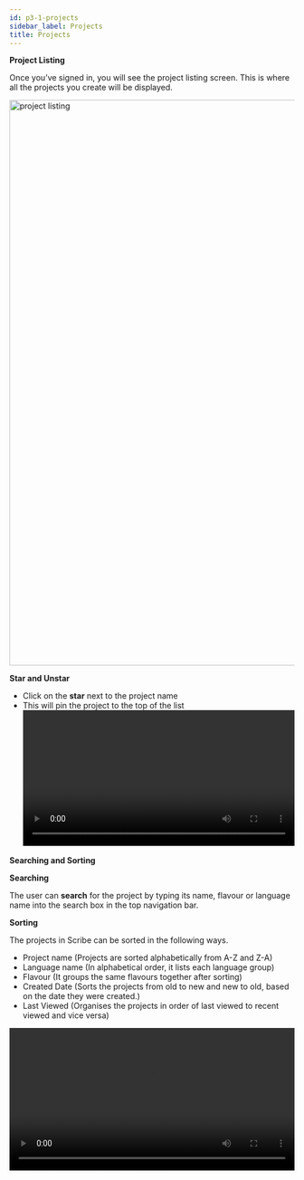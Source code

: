 ```yaml
---
id: p3-1-projects
sidebar_label: Projects
title: Projects
---
```


**Project Listing**

Once you’ve signed in, you will see the project listing screen. This is where all the projects you create will be displayed. 

<img src="/AutographaV2-1-0/project-listing.png"  width="1000px" alt="project listing"/>

**Star and Unstar**

-   Click on the **star** next to the project name			 
-   This will pin the project to the top of the list
    <video controls src="/assets/staring-project.mov" width="100%" type="video/mov"/>

**Searching and Sorting**

**Searching**

The user can **search** for the project by typing its name, flavour or language name  into the search box in the top navigation bar.

**Sorting**

The projects in Scribe can be sorted in the following ways.

-   Project name (Projects are sorted alphabetically from A-Z and Z-A)
-   Language name (In alphabetical order, it lists each language group)
-   Flavour (It groups the same flavours together after sorting)
-   Created Date (Sorts the projects from old to new and new to old, based on the date they were created.)
-   Last Viewed (Organises the projects in order of last viewed to recent viewed and vice versa)

<video controls src="/assets/serachsort.mov" width="100%" type="video/mov"/>
